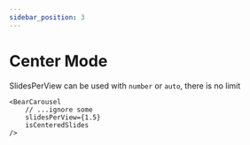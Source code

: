 ```yaml
---
sidebar_position: 3
---
```



# Center Mode
SlidesPerView can be used with `number` or `auto`, there is no limit

```tsx
<BearCarousel 
    // ...ignore some
    slidesPerView={1.5}
    isCenteredSlides
/>
```

<Carousel
    slidesPerView={1.5}
    isCenteredSlides
/>
